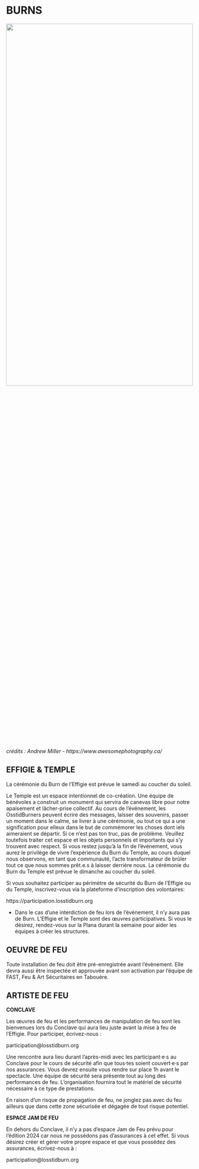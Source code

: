 # BURNS {-}


<img src="www/picture_burn.jpg"  width=100% height=50%>
*crédits : Andrew Miller - https://www.awesomephotography.ca/*

<h2><span>EFFIGIE & TEMPLE</span></h2> 


La cérémonie du Burn de l’Effigie est prévue le samedi au coucher du soleil. 

Le Temple est un espace intentionnel de co-création. Une équipe de bénévoles a construit un monument qui servira de canevas libre pour notre apaisement et lâcher-prise collectif. Au cours de l'événement, les OsstidBurners peuvent écrire des messages, laisser des souvenirs, passer un moment dans le calme, se livrer à une cérémonie, ou tout ce qui a une signification pour elleux dans le but de commémorer les choses dont iels aimeraient se départir. Si ce n'est pas ton truc, pas de problème. Veuillez toutefois traiter cet espace et les objets personnels et importants qui s'y trouvent avec respect. Si vous restez jusqu'à la fin de l'événement, vous aurez le privilège de vivre l'expérience du Burn du Temple, au cours duquel nous observons, en tant que communauté, l'acte transformateur de brûler tout ce que nous sommes prêt.e.s à laisser derrière nous. La cérémonie du Burn du Temple est prévue le dimanche au coucher du soleil. 


Si vous souhaitez participer au périmètre de sécurité du Burn de l’Effigie ou du Temple, inscrivez-vous via la plateforme d’inscription des volontaires:

https://participation.losstidburn.org 


* Dans le cas d’une interdiction de feu lors de l’événement, il n’y aura pas de Burn. L’Effigie et le Temple sont des œuvres participatives. Si vous le désirez, rendez-vous sur la Plana durant la semaine pour aider les équipes à créer les structures.  


<h2><span> OEUVRE DE FEU </h2></span>

Toute installation de feu doit être pré-enregistrée avant l’évènement. Elle devra aussi être inspectée et approuvée avant son activation par l’équipe de FAST, Feu & Art Sécuritaires en Tabouère.

<h2><span> ARTISTE DE FEU </h2></span>


**CONCLAVE**  

Les œuvres de feu et les performances de manipulation de feu sont les bienvenues lors du Conclave qui aura lieu juste avant la mise à feu de l’Effigie. Pour participer, écrivez-nous : 

participation@losstidburn.org


Une rencontre aura lieu durant l’après-midi avec les participant·e·s au Conclave pour le cours de sécurité afin que tous·tes soient couvert·e·s par nos assurances. Vous devrez ensuite vous rendre sur place 1h avant le spectacle. Une  équipe de sécurité sera présente tout au long des performances de feu. L’organisation fournira tout le matériel de sécurité nécessaire à ce type de prestations. 


En raison d’un risque de propagation de feu, ne jonglez pas avec du feu ailleurs que dans cette zone sécurisée et dégagée de tout risque potentiel. 


**ESPACE JAM DE FEU**

En dehors du Conclave, il n’y a pas d’espace Jam de Feu prévu pour l’édition 2024 car nous ne possédons pas d’assurances à cet effet. Si vous désirez créer et gérer votre propre espace et que vous possédez des assurances, écrivez-nous à : 

participation@losstidburn.org